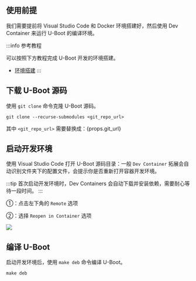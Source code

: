 
## 使用前提

我们需要提前将 Visual Studio Code 和 Docker 环境搭建好，然后使用 Dev Container 来运行 U-Boot 的编译环境。

:::info 参考教程

可以按照下方教程完成 U-Boot 开发的环境搭建。

- [环境搭建](./install-env)
  :::

## 下载 U-Boot 源码

使用 `git clone` 命令克隆 U-Boot 源码。

<NewCodeBlock tip="Linux@host$" type="host">

```
git clone --recurse-submodules <git_repo_url>
```

</NewCodeBlock>

其中 `<git_repo_url>` 需要替换成：{props.git_url}

## 启动开发环境

使用 Visual Studio Code 打开 U-Boot 源码目录：一般 `Dev Container` 拓展会自动识别文件夹下的配置文件，会提示你是否重新打开容器开发环境。

:::tip
首次启动开发环境时，Dev Containers 会自动下载并安装依赖，需要耐心等待一段时间。
:::

①：点击左下角的 `Remote` 选项

②：选择 `Reopen in Container` 选项

<div style={{ textAlign: "center" }}>
  <img
    src="/img/common/radxa-os/low-level-dev/vscode-dev-container-reopen.webp"
    style={{ width: "100%", maxWidth: "1200px" }}
  />
</div>

## 编译 U-Boot

启动开发环境后，使用 `make deb` 命令编译 U-Boot。

<NewCodeBlock tip="PC@host$" type="host">

```
make deb
```

</NewCodeBlock>
